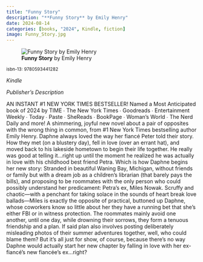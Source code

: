```yaml
---
title: "Funny Story"
description: "**Funny Story** by Emily Henry"
date: 2024-08-14
categories: [books, "2024", Kindle, fiction]
image: Funny_Story.jpg
---
```

![**Funny Story** by Emily Henry](Funny_Story.jpg){fig-align="left"}

<sup>isbn-13: 9780593441282</sup>

*Kindle*

*Publisher's Description*

AN INSTANT #1 NEW YORK TIMES BESTSELLER! Named a Most Anticipated book of
2024 by TIME ∙ The New York Times ∙ Goodreads ∙ Entertainment Weekly ∙
Today ∙ Paste ∙ SheReads ∙ BookPage ∙ Woman's World ∙ The Nerd Daily and
more! A shimmering, joyful new novel about a pair of opposites with the
wrong thing in common, from #1 New York Times bestselling author Emily
Henry. Daphne always loved the way her fiancé Peter told their story. How
they met (on a blustery day), fell in love (over an errant hat), and moved
back to his lakeside hometown to begin their life together. He really was
good at telling it…right up until the moment he realized he was actually in
love with his childhood best friend Petra. Which is how Daphne begins her
new story: Stranded in beautiful Waning Bay, Michigan, without friends or
family but with a dream job as a children’s librarian (that barely pays the
bills), and proposing to be roommates with the only person who could
possibly understand her predicament: Petra’s ex, Miles Nowak. Scruffy and
chaotic—with a penchant for taking solace in the sounds of heart break love
ballads—Miles is exactly the opposite of practical, buttoned up Daphne,
whose coworkers know so little about her they have a running bet that she’s
either FBI or in witness protection. The roommates mainly avoid one
another, until one day, while drowning their sorrows, they form a tenuous
friendship and a plan. If said plan also involves posting deliberately
misleading photos of their summer adventures together, well, who could
blame them? But it’s all just for show, of course, because there’s no way
Daphne would actually start her new chapter by falling in love with her ex-
fiancé’s new fiancée’s ex…right?